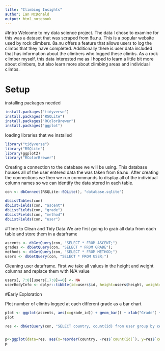 ```yaml
---
title: "Climbing Insights"
author: Ian McDonald
output: html_notebook
---
```

#Intro
Welcome to my data science project. The data I chose to examine for this was a dataset that was scraped from 8a.nu. This is a popular website used by rock climbers. 8a.nu offers a feature that allows users to log the climbs that they have completed. Additionally there is user data included that has information about the climbers who logged these climbs. As a rock climber myself, this data interested me as I hoped to learn a little bit more about climbers, but also learn more about climbing areas and individual climbs.

# Setup

installing packages needed
```r
install.packages("tidyverse")
install.packages("RSQLite")
install.packages("RColorBrewer")
install.packages("ggplot")
```

loading libraries that we installed
```r
library("tidyverse")
library("RSQLite")
library(ggplot2)
library("RColorBrewer")
```

Creating a connection to the database we will be using. This database houses all of the user entered data the was taken from 8a.nu. After creating the connections we then we run commmands to display all of the individual column names so we can identify the data stored in each table.
```r
con <- dbConnect(RSQLite::SQLite(), "database.sqlite")

dbListTables(con)
dbListFields(con, "ascent")
dbListFields(con, "grade")
dbListFields(con, "method")
dbListFields(con, "user")

```
#Time to Clean and Tidy Data
We are first going to grab all data from each table and store them in a dataframe
```r

ascents <- dbGetQuery(con, "SELECT * FROM ASCENT;")
grades <- dbGetQuery(con, "SELECT * FROM GRADE");
methods <- dbGetQuery(con, "SELECT * FROM METHOD;")
users <- dbGetQuery(con, "SELECT * FROM USER;")

```

Cleaning user dataframe. First we take all values in the height and weight columns and replace them with N/A value
```r
users[, 7:8][users[,7:8]==0] <- NA
userBodyInfo <- dplyr::tibble(id=users$id, height=users$height, weight=users$weight)
```
#Early Exploration

Plot number of climbs logged at each different grade as a bar chart
```r
plot <- ggplot(ascents, aes(x=grade_id)) + geom_bar() + xlab("Grade") + ylab("Number of Logged Climbs")
plot
```


```r
res <- dbGetQuery(con, "SELECT country, count(id) from user group by country order by count(id) desc limit 10;")


p<-ggplot(data=res, aes(x=reorder(country, -res$`count(id)`), y=res$`count(id)`)) + geom_bar(stat="identity") + xlab("Country of Residence") + ylab("Number of Climbers") + theme
p
```
